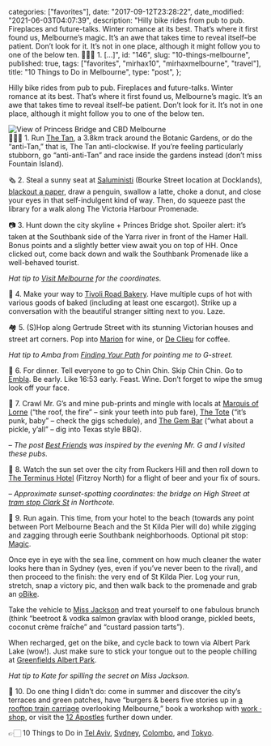 
  categories: ["favorites"],
  date: "2017-09-12T23:28:22",
  date_modified: "2021-06-03T04:07:39",
  description:
    "Hilly bike rides from pub to pub. Fireplaces and future-talks. Winter romance at its best. That’s where it first found us, Melbourne’s magic. It’s an awe that takes time to reveal itself–be patient. Don’t look for it. It’s not in one place, although it might follow you to one of the below ten. 🏃🏻‍♀️ 1. […]",
  id: "146",
  slug: "10-things-melbourne",
  published: true,
  tags: ["favorites", "mirhax10", "mirhaxmelbourne", "travel"],
  title: "10 Things to Do in Melbourne",
  type: "post",
};


Hilly bike rides from pub to pub. Fireplaces and future-talks. Winter romance at its best. That’s where it first found us, Melbourne’s magic. It’s an awe that takes time to reveal itself–be patient. Don’t look for it. It’s not in one place, although it might follow you to one of the below ten.

![View of Princess Bridge and CBD Melbourne](/pages/posts/10-things-melbourne/2017_08_Melbourne_Sydney_iphone_276A_web.jpg)\
🏃🏻‍♀️ 1. Run [The Tan](https://www.strava.com/local/au/melbourne/running/routes/319), a 3.8km track around the Botanic Gardens, or do the “anti-Tan,” that is, The Tan anti-clockwise. If you’re feeling particularly stubborn, go “anti-anti-Tan” and race inside the gardens instead (don’t miss Fountain Island).

🗞 2. Steal a sunny seat at [Saluministi](http://www.saluministi.com.au) (Bourke Street location at Docklands), [blackout a paper](https://austinkleon.com/category/newspaper-blackout-poems/), draw a penguin, swallow a latte, choke a donut, and close your eyes in that self-indulgent kind of way. Then, do squeeze past the library for a walk along The Victoria Harbour Promenade.

📷 3. Hunt down the city skyline + Princes Bridge shot. Spoiler alert: it’s taken at the Southbank side of the Yarra river in front of the Hamer Hall. Bonus points and a slightly better view await you on top of HH. Once clicked out, come back down and walk the Southbank Promenade like a well-behaved tourist.

_Hat tip to [Visit Melbourne](http://www.visitmelbourne.com) for the coordinates._

🥐 4. Make your way to [Tivoli Road Bakery](http://tivoliroad.com.au). Have multiple cups of hot with various goods of baked (including at least one escargot). Strike up a conversation with the beautiful stranger sitting next to you. Laze.

🏘 5. (S)Hop along Gertrude Street with its stunning Victorian houses and street art corners. Pop into [Marion](http://marionwine.com.au) for wine, or [De Clieu](http://www.sevenseeds.com.au) for coffee.

_Hat tip to Amba from [Finding Your Path](https://www.findingyourpathbooks.com) for pointing me to G-street._

🍴 6. For dinner. Tell everyone to go to Chin Chin. Skip Chin Chin. Go to [Embla](http://www.embla.com.au). Be early. Like 16:53 early. Feast. Wine. Don’t forget to wipe the smug look off your face.

🍻 7. Crawl Mr. G’s and mine pub-prints and mingle with locals at [Marquis of Lorne](http://marquisoflorne.com.au) (“the roof, the fire” – sink your teeth into pub fare), [The Tote](http://thetotehotel.com) (“it’s punk, baby” – check the gigs schedule), and [The Gem Bar](http://dallascrane.com.au/thegembar.com.au/) (“what about a pickle, y’all” – dig into Texas style BBQ).

_– The post [Best Friends](/posts/best-friends/) was inspired by the evening Mr. G and I visited these pubs._

🌇 8. Watch the sun set over the city from Ruckers Hill and then roll down to [The Terminus Hotel](http://terminus.com.au) (Fitzroy North) for a flight of beer and your fix of sours.

_– Approximate sunset-spotting coordinates: the bridge on High Street at [tram stop Clark St](https://goo.gl/maps/DTg4PLyPErq) in Northcote._

🌊 9. Run again. This time, from your hotel to the beach (towards any point between Port Melbourne Beach and the St Kilda Pier will do) while zigging and zagging through eerie Southbank neighborhoods. Optional pit stop: [Magic](http://www.magiconferrars.com.au).

Once eye in eye with the sea line, comment on how much cleaner the water looks here than in Sydney (yes, even if you’ve never been to the rival), and then proceed to the finish: the very end of St Kilda Pier. Log your run, stretch, snap a victory pic, and then walk back to the promenade and grab an [oBike](https://www.o.bike/au/).

Take the vehicle to [Miss Jackson](http://www.missjackson.com.au) and treat yourself to one fabulous brunch (think “beetroot & vodka salmon gravlax with blood orange, pickled beets, coconut crème fraîche” and “custard passion tarts”).

When recharged, get on the bike, and cycle back to town via Albert Park Lake (wow!). Just make sure to stick your tongue out to the people chilling at [Greenfields Albert Park](http://www.greenfieldsalbertpark.com.au).

_Hat tip to Kate for spilling the secret on Miss Jackson._

🚃 10. Do one thing I didn’t do: come in summer and discover the city’s terraces and green patches, have “burgers & beers five stories up in [a rooftop train carriage](https://www.easeys.com.au) overlooking Melbourne,” book a workshop with [work · shop](http://www.work-shop.com.au/events/grid/), or visit the [12 Apostles](https://www.australia.com/en-us/places/melbourne-and-surrounds/guide-to-the-12-apostles.html) further down under.

👉🏻 10 Things to Do in [Tel Aviv](https://www.instagram.com/p/5WjzZDkyB7/), [Sydney](https://www.instagram.com/p/BGJRQRIEyNM/), [Colombo](https://www.instagram.com/p/BIkXSX8jFU7/), and [Tokyo](https://www.instagram.com/p/BORhXljDqLn/).
